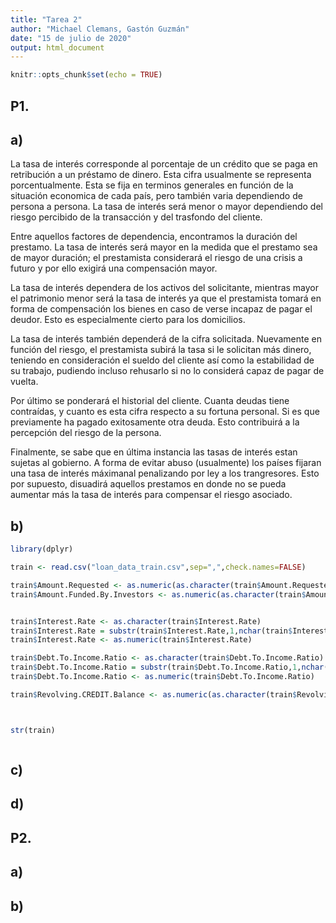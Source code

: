 ```yaml
---
title: "Tarea 2"
author: "Michael Clemans, Gastón Guzmán"
date: "15 de julio de 2020"
output: html_document
---
```


```r
knitr::opts_chunk$set(echo = TRUE)
```




## P1.

## a)



La tasa de interés corresponde al porcentaje de un crédito que se paga en retribución a un préstamo de dinero. Esta cifra usualmente se representa porcentualmente. Esta se fija en terminos generales en función de la situación economica de cada país, pero también varia dependiendo de persona a persona. La tasa de interés será menor o mayor dependiendo del riesgo percibido de la transacción y del trasfondo del cliente.

Entre aquellos factores de dependencia, encontramos la duración del prestamo. La tasa de interés será mayor en la medida que el prestamo sea de mayor duración; el prestamista considerará el riesgo de una crisis a futuro y por ello exigirá una compensación mayor. 

La tasa de interés dependera de los activos del solicitante, mientras mayor el patrimonio menor será la tasa de interés ya que el prestamista tomará en forma de compensación los bienes en caso de verse incapaz de pagar el deudor. Esto es especialmente cierto para los domicilios.

La tasa de interés también dependerá de la cifra solicitada. Nuevamente en función del riesgo, el prestamista subirá la tasa si le solicitan más dinero, teniendo en consideración el sueldo del cliente así como la estabilidad de su trabajo, pudiendo incluso rehusarlo si no lo considerá capaz de pagar de vuelta.

Por último se ponderará el historial del cliente. Cuanta deudas tiene contraídas, y cuanto es esta cifra respecto a su fortuna personal. Si es que previamente ha pagado exitosamente otra deuda. Esto contribuirá a la percepción del riesgo de la persona.


Finalmente, se sabe que en última instancia las tasas de interés estan sujetas al gobierno. A forma de evitar abuso (usualmente) los países fijaran una tasa de interés máximanal penalizando por ley a los trangresores. Esto por supuesto, disuadirá aquellos prestamos en donde no se pueda aumentar más la tasa de interés para compensar el riesgo asociado.

## b)



```r
library(dplyr)

train <- read.csv("loan_data_train.csv",sep=",",check.names=FALSE)

train$Amount.Requested <- as.numeric(as.character(train$Amount.Requested))
train$Amount.Funded.By.Investors <- as.numeric(as.character(train$Amount.Funded.By.Investors))


train$Interest.Rate <- as.character(train$Interest.Rate)
train$Interest.Rate = substr(train$Interest.Rate,1,nchar(train$Interest.Rate)-1)
train$Interest.Rate <- as.numeric(train$Interest.Rate)

train$Debt.To.Income.Ratio <- as.character(train$Debt.To.Income.Ratio)
train$Debt.To.Income.Ratio = substr(train$Debt.To.Income.Ratio,1,nchar(train$Debt.To.Income.Ratio)-1)
train$Debt.To.Income.Ratio <- as.numeric(train$Debt.To.Income.Ratio)

train$Revolving.CREDIT.Balance <- as.numeric(as.character(train$Revolving.CREDIT.Balance))



str(train)

```

```r





```




## c)



## d)





## P2.



## a)



## b)